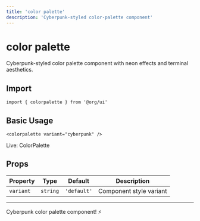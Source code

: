 ```yaml
---
title: 'color palette'
description: 'Cyberpunk-styled color-palette component'
---
```


# color palette

Cyberpunk-styled color palette component with neon effects and terminal aesthetics.

## Import

```svelte
import { colorpalette } from '@org/ui'
```

## Basic Usage

```svelte
<colorpalette variant="cyberpunk" />
```
<div class="ahb-preview" data-ahb-component="ColorPalette" data-ahb-props='{}'>Live: ColorPalette</div>

## Props

| Property | Type | Default | Description |
|----------|------|---------|-------------|
| `variant` | `string` | `'default'` | Component style variant |

---

Cyberpunk color palette component! ⚡

